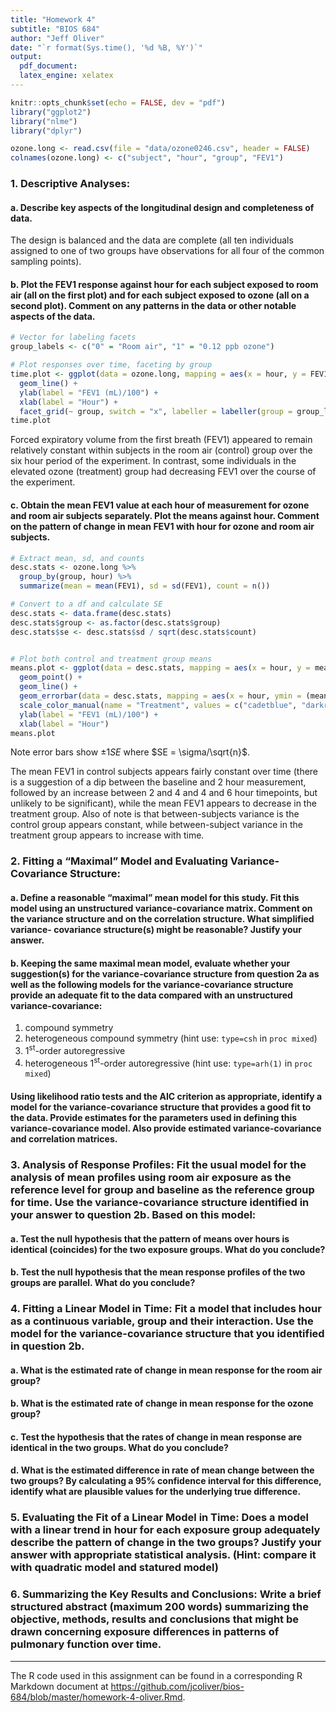 ```yaml
---
title: "Homework 4"
subtitle: "BIOS 684"
author: "Jeff Oliver"
date: "`r format(Sys.time(), '%d %B, %Y')`"
output: 
  pdf_document:
  latex_engine: xelatex
---
```


```r
knitr::opts_chunk$set(echo = FALSE, dev = "pdf")
library("ggplot2")
library("nlme")
library("dplyr")
```

<!--
Joint Modeling of Mean and Covariance in the a Study on the Effect of Ozone on Pulmonary Function

In a study designed to examine the acute responses of normal subjects to ozone exposure, researcher randomized 20 subjects to exposure to either room air or 0.12 ppb ozone. The exposure lasted six hours. A baseline and 6 other measures of FEV1 (a measure of pulmonary function) made at hourly intervals were recorded for all study participants in the study. Subjects cycled on an exercise bike before a measure of FEV1 was obtained. The investigators were interested in determining whether changes in pulmonary function during the 6 hours of exposure were different in the ozone and room air exposed groups.

In the analyses of the data from this study, the response variable of interest was FEV1 (ml)/100. From here on out when we refer to FEV1 we mean this rescaled response, i.e., FEV1 (ml)/100. The measurement times were coded 0-6, with time=0 for the baseline measurement, time=1 for the measurement at hour 1,...,time=6 for the measurement at hour 6. For this homework, we will consider the data from hours 0, 2, 4, 6. The two exposure groups were coded 0 and 1, with group=1 denoting exposure to ozone and group=0 denoting exposure to room air. The data are in the file “ozone0246.dat” on the course web page. Each row of the data set contains the following four variables: subject ID, hour, group and the y = FEV1/100 measurements, respectively (note it is already in long format).
-->

```r
ozone.long <- read.csv(file = "data/ozone0246.csv", header = FALSE)
colnames(ozone.long) <- c("subject", "hour", "group", "FEV1")
```

### 1. Descriptive Analyses:
#### a. Describe key aspects of the longitudinal design and completeness of data.

The design is balanced and the data are complete (all ten individuals assigned to one of two groups have observations for all four of the common sampling points).

#### b. Plot the FEV1 response against hour for each subject exposed to room air (all on the first plot) and for each subject exposed to ozone (all on a second plot). Comment on any patterns in the data or other notable aspects of the data.

```r
# Vector for labeling facets
group_labels <- c("0" = "Room air", "1" = "0.12 ppb ozone")

# Plot responses over time, faceting by group
time.plot <- ggplot(data = ozone.long, mapping = aes(x = hour, y = FEV1, group = subject)) +
  geom_line() +
  ylab(label = "FEV1 (mL)/100") +
  xlab(label = "Hour") +
  facet_grid(~ group, switch = "x", labeller = labeller(group = group_labels))
time.plot

```

Forced expiratory volume from the first breath (FEV1) appeared to remain relatively constant within subjects in the room air (control) group over the six hour period of the experiment. In contrast, some individuals in the elevated ozone (treatment) group had decreasing FEV1 over the course of the experiment.

#### c. Obtain the mean FEV1 value at each hour of measurement for ozone and room air subjects separately. Plot the means against hour. Comment on the pattern of change in mean FEV1 with hour for ozone and room air subjects.

```r
# Extract mean, sd, and counts
desc.stats <- ozone.long %>% 
  group_by(group, hour) %>% 
  summarize(mean = mean(FEV1), sd = sd(FEV1), count = n())

# Convert to a df and calculate SE
desc.stats <- data.frame(desc.stats)
desc.stats$group <- as.factor(desc.stats$group)
desc.stats$se <- desc.stats$sd / sqrt(desc.stats$count)


# Plot both control and treatment group means
means.plot <- ggplot(data = desc.stats, mapping = aes(x = hour, y = mean, color = group, group = group)) +
  geom_point() +
  geom_line() +
  geom_errorbar(data = desc.stats, mapping = aes(x = hour, ymin = (mean - se), ymax = (mean + se)), width = 0.2) +
  scale_color_manual(name = "Treatment", values = c("cadetblue", "darkred"), labels = group_labels) +
  ylab(label = "FEV1 (mL)/100") +
  xlab(label = "Hour")
means.plot

```
Note error bars show $\pm 1SE$ where $SE = \sigma/\sqrt{n}$.

The mean FEV1 in control subjects appears fairly constant over time (there is a suggestion of a dip between the baseline and 2 hour measurement, followed by an increase between 2 and 4 and 4 and 6 hour timepoints, but unlikely to be significant), while the mean FEV1 appears to decrease in the treatment group. Also of note is that between-subjects variance is the control group appears constant, while between-subject variance in the treatment group appears to increase with time.

### 2. Fitting a “Maximal” Model and Evaluating Variance-Covariance Structure:
#### a. Define a reasonable “maximal” mean model for this study. Fit this model using an unstructured variance-covariance matrix. Comment on the variance structure and on the correlation structure. What simplified variance- covariance structure(s) might be reasonable? Justify your answer.

#### b. Keeping the same maximal mean model, evaluate whether your suggestion(s) for the variance-covariance structure from question 2a as well as the following models for the variance-covariance structure provide an adequate fit to the data compared with an unstructured variance-covariance:

1. compound symmetry
2. heterogeneous compound symmetry (hint use: `type=csh` in `proc mixed`) 
3. 1^st^-order autoregressive
4. heterogeneous 1^st^-order autoregressive (hint use: `type=arh(1)` in `proc mixed`)

#### Using likelihood ratio tests and the AIC criterion as appropriate, identify a model for the variance-covariance structure that provides a good fit to the data. Provide estimates for the parameters used in defining this variance-covariance model. Also provide estimated variance-covariance and correlation matrices.

### 3. Analysis of Response Profiles: Fit the usual model for the analysis of mean profiles using room air exposure as the reference level for group and baseline as the reference group for time. Use the variance-covariance structure identified in your answer to question 2b. Based on this model:
#### a. Test the null hypothesis that the pattern of means over hours is identical (coincides) for the two exposure groups. What do you conclude?

#### b. Test the null hypothesis that the mean response profiles of the two groups are parallel. What do you conclude?

### 4. Fitting a Linear Model in Time: Fit a model that includes hour as a continuous variable, group and their interaction. Use the model for the variance-covariance structure that you identified in question 2b.
#### a. What is the estimated rate of change in mean response for the room air group?

#### b. What is the estimated rate of change in mean response for the ozone group?

#### c. Test the hypothesis that the rates of change in mean response are identical in the two groups. What do you conclude?

#### d. What is the estimated difference in rate of mean change between the two groups? By calculating a 95% confidence interval for this difference, identify what are plausible values for the underlying true difference.

### 5. Evaluating the Fit of a Linear Model in Time: Does a model with a linear trend in hour for each exposure group adequately describe the pattern of change in the two groups? Justify your answer with appropriate statistical analysis. (Hint: compare it with quadratic model and statured model)

### 6. Summarizing the Key Results and Conclusions: Write a brief structured abstract (maximum 200 words) summarizing the objective, methods, results and conclusions that might be drawn concerning exposure differences in patterns of pulmonary function over time.

***
The R code used in this assignment can be found in a corresponding R Markdown document at [https://github.com/jcoliver/bios-684/blob/master/homework-4-oliver.Rmd](https://github.com/jcoliver/bios-684/blob/master/homework-4-oliver.Rmd).
